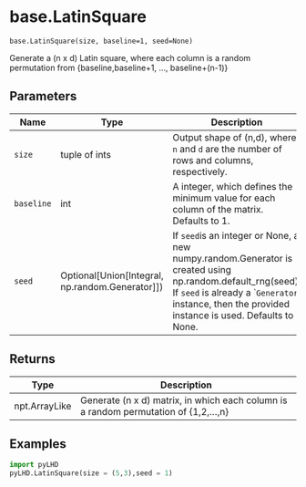 # base.LatinSquare { #pyLHD.base.LatinSquare }

`base.LatinSquare(size, baseline=1, seed=None)`

Generate a (n x d) Latin square, where each column is a random permutation from {baseline,baseline+1, ..., baseline+(n-1)}

## Parameters

| Name       | Type                                                | Description                                                                                                                                                                                                     | Default    |
|------------|-----------------------------------------------------|-----------------------------------------------------------------------------------------------------------------------------------------------------------------------------------------------------------------|------------|
| `size`     | tuple of ints                                       | Output shape of (n,d), where `n` and `d` are the number of rows and columns, respectively.                                                                                                                      | _required_ |
| `baseline` | int                                                 | A integer, which defines the minimum value for each column of the matrix. Defaults to 1.                                                                                                                        | `1`        |
| `seed`     | Optional\[Union\[Integral, np.random.Generator\]\]) | If `seed`is an integer or None, a new numpy.random.Generator is created using np.random.default_rng(seed).  If `seed` is already a ``Generator` instance, then the provided instance is used. Defaults to None. | `None`     |

## Returns

| Type          | Description                                                                          |
|---------------|--------------------------------------------------------------------------------------|
| npt.ArrayLike | Generate (n x d) matrix, in which each column is a random permutation of {1,2,...,n} |

## Examples



```python
import pyLHD
pyLHD.LatinSquare(size = (5,3),seed = 1)
```
